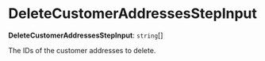 
# DeleteCustomerAddressesStepInput

 **DeleteCustomerAddressesStepInput**: `string`[]

The IDs of the customer addresses to delete.
